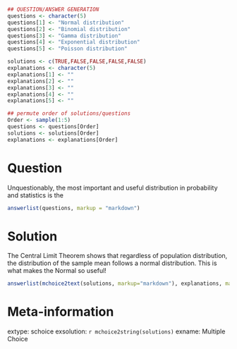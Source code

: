 ```r
## QUESTION/ANSWER GENERATION
questions <- character(5)
questions[1] <- "Normal distribution"
questions[2] <- "Binomial distribution"
questions[3] <- "Gamma distribution"
questions[4] <- "Exponential distribution"
questions[5] <- "Poisson distribution"

solutions <- c(TRUE,FALSE,FALSE,FALSE,FALSE)
explanations <- character(5)
explanations[1] <- ""
explanations[2] <- ""
explanations[3] <- ""
explanations[4] <- ""
explanations[5] <- ""

## permute order of solutions/questions
Order <- sample(1:5)
questions <- questions[Order]
solutions <- solutions[Order]
explanations <- explanations[Order]  
```

Question
========

Unquestionably, the most important and useful
distribution in probability and statistics is the

```r
answerlist(questions, markup = "markdown")
```

Solution
========

The Central Limit Theorem shows that regardless of population distribution, the distribution
of the sample mean follows a normal distribution. This is what makes the Normal so useful!

```r
answerlist(mchoice2text(solutions, markup="markdown"), explanations, markup = "markdown")
```

Meta-information
================

extype: schoice
exsolution: `r mchoice2string(solutions)`
exname: Multiple Choice
